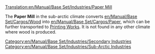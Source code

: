 [[Translation:en/Manual/Base Set/Industries/Paper Mill]]

{{en/Manual/Base Set/Industries/Industries|image=en/Manual/Base Set/Industries/Papermill.png
|name=Paper Mill
|climates=[[en/Manual/Climates#sub-arctic|Sub-Arctic]]
|accepts=[[en/Manual/Base Set/Cargos/Wood]]
|produces=[[en/Manual/Base Set/Cargos/Paper]]
|notes=Not present in other [[en/Manual/Climates]].
}}

The '''Paper Mill''' in the sub-arctic climate converts [[en/Manual/Base Set/Cargos/Wood]] into [[en/Manual/Base Set/Cargos/Paper]], which can be further transported to [[en/Manual/Base Set/Industries/Printing Works|Printing Works]]. It is not found in any other climate where wood is produced.

{{en/Manual/Base Set/Industries/Navbox Industries}}

[[Category:en/Manual/Base Set/Industries/Secondary Industries]]
[[Category:en/Manual/Base Set/Industries/Sub-Arctic Industries]]